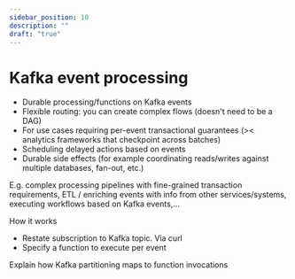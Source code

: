 ```yaml
---
sidebar_position: 10
description: ""
draft: "true"
---
```


# Kafka event processing

- Durable processing/functions on Kafka events
- Flexible routing: you can create complex flows (doesn't need to be a DAG)
- For use cases requiring per-event transactional guarantees (>< analytics frameworks that checkpoint across batches)
- Scheduling delayed actions based on events
- Durable side effects (for example coordinating reads/writes against multiple databases, fan-out, etc.)

E.g. complex processing pipelines with fine-grained transaction requirements, ETL / enriching events with info from other services/systems, executing workflows based on Kafka events,...

How it works
- Restate subscription to Kafka topic. Via curl
- Specify a function to execute per event

Explain how Kafka partitioning maps to function invocations